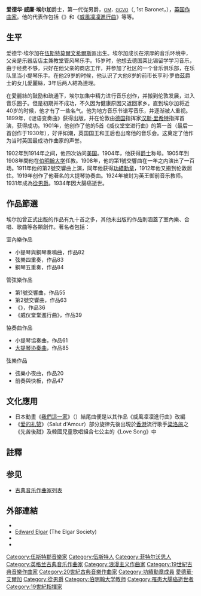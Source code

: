 {{Multiple issues|
{{Expand language|en|time=2021-12-25|status=yes}}
{{unreferenced|time=2018-06-01T03:52:02+00:00}}
}}
{{noteTA
|G1=Music
|T=zh-hans:爱德华·埃尔加; zh-hant:愛德華·艾爾加;
|1=zh-hans:威仪堂堂; zh-hant:威風凜凜;
}}
{{Infobox classical
| 中文名       = 爱德华·威廉·埃尔加爵士
| 画像         = File:Edward Elgar, posing for the camera (1931).jpg
| 附注         =1931年的埃尔加
| 原文名       = Sir Edward William Elgar         
| 国别         = {{GBR}}    
| 出生日期     = {{birth date|1857|6|2}}
| 出生地       = {{UK}}[[伍斯特|伍斯特]]
| 逝世日期     = {{death date and age|1934|2|23|1857|6|2}}
| 逝世地       = {{UK}}[[伍斯特|伍斯特]]
| 所属时期     = [[浪漫主義音樂|浪漫主义]]，[[二十世紀古典音樂|20世纪]]
| 所属乐派     =
| 擅长作品类型 = 宗教音乐，管弦乐，室内乐
| 代表作       = 两部交响曲，两部协奏曲，管弦乐《[[威仪堂堂进行曲|威仪堂堂进行曲]]》《谜语变奏曲》《[[安乐乡序曲|安乐乡序曲]]》，清唱剧《[[杰隆修斯之梦|杰隆修斯之梦]]》《基督徒》《王国》，小提琴奏鸣曲，钢琴五重奏，钢琴、小提琴与合唱《雪花》，女低音、女中音、合唱及交響樂《[[創樂者|創樂者]]》
| 师从         =
| 学生         =
| 官方网站     =
}}
'''爱德华·威廉·埃尔加'''爵士，第一代從男爵，<small>[[功績勳章_(英國)|OM]]，[[皇家維多利亞勳章|GCVO]]</small>（{{lang-en|Sir Edward William Elgar}}, 1st Baronet，{{bd|1857年|6月2日|1934年|2月23日|catIdx=E}}），[[英国|英国]][[作曲家|作曲家]]。他的代表作包括《{{tsl|en|Enigma Variations|谜语变奏曲}}》和《[[威风堂堂进行曲|威風凜凜進行曲]]》等等。

== 生平 ==
爱德华·埃尔加在[[伍斯特|伍斯特]][[莫爾文希爾斯區|莫爾文希爾斯]]區{{Link-en|下布羅德希思|Lower Broadheath}}出生。埃尔加成长在浓厚的音乐环境中，父亲是乐器店店主兼教堂管风琴乐手。15岁时，他想去德国莱比锡留学学习音乐，由于经费不够，只好在他父亲的商店工作，并参加了社区的一个音乐俱乐部，在乐队里当小提琴乐手。在他29岁的时候，他认识了大他8岁的前市长亨利·罗伯茲爵士的女儿愛麗絲，3年后两人結為連理。

在愛麗絲的鼓励和疏通下，埃尔加集中精力进行音乐创作，并搬到伦敦发展，进入音乐圈子。但是初期并不成功，不久因为健康原因又返回家乡。直到埃尔加将近40岁的时候，他才有了一些名气。他为地方音乐节谱写音乐，并逐渐被人重视。1899年，《谜语变奏曲》获得出版，并在伦敦由[[德国|德国]]指挥家[[汉斯·里希特|汉斯·里希特]]指挥首演，获得成功。1901年，他创作了他的5首《威仪堂堂进行曲》的第一首（最后一首创作于1930年），好评如潮，英国国王和王后也出席他的音乐会。这奠定了他作为当时英国最成功作曲家的声誉。

1902年到1914年之间，他四次访问[[美国|美国]]。1904年，他获得[[爵士|爵士]]称号。1905年到1908年間他在[[伯明翰大学|伯明翰大学]]任教。1908年，他的第1號交響曲在一年之内演出了一百场。1911年他的第2號交響曲上演，同年他获得[[功績勳章_(英國)|功績勳章]]，1912年他又搬到伦敦居住。1919年创作了他著名的大提琴协奏曲。1924年被封为英王御前音乐教师。1931年成為[[從男爵|從男爵]]。1934年因大腸癌逝世。

== 作品節選 ==
埃尔加曾正式出版的作品有九十首之多，其他未出版的作品則涵蓋了室內樂、合唱、歌曲等各類創作。著名者包括：

{{div col}}
;室內樂作品
* 小提琴與鋼琴奏鳴曲，作品82
* 弦樂四重奏，作品83
* 鋼琴五重奏，作品84

;管弦樂作品
* 第1號交響曲，作品55
* 第2號交響曲，作品63
* 《{{tsl|en|Enigma Variations|謎語變奏曲}}》，作品36
* 《威仪堂堂進行曲》，作品39

;協奏曲作品
* 小提琴協奏曲，作品61
* [[大提琴协奏曲_(埃尔加)|大提琴协奏曲]]，作品85

;弦樂作品
* 弦樂小夜曲，作品20
* 前奏與快板，作品47
{{div col end}}

== 文化應用 ==
* 日本動畫《[[我們這一家|我們這一家]]》（{{lang|ja|あたしンち}}）結尾曲便是以其作品《威風凜凜進行曲》改編
* 《[[爱的礼赞|爱的礼赞]]》（Salut d'Amour）部分旋律先後出現於[[香港|香港]]流行歌手[[梁洛施|梁洛施]]之《先苦後甜》及韓國兒童歌唱組合七公主的《Love Song》中{{NoteTag|《Love Song》的中文改編版為台灣歌手[[楊丞琳|楊丞琳]]演唱之《慶祝》。}}

== 註釋 ==
{{NoteFoot}}

== 参见 ==
{{portal|古典音樂}}
* [[古典音乐作曲家列表|古典音乐作曲家列表]]

== 外部連結 ==
{{Wikiquotelang|en|Edward Elgar}}
{{Commonscat|Edward Elgar}}
* {{IMSLP|id=Elgar%2C_Edward|cname=埃尔加}}
* [http://www.elgar.org/ Edward Elgar] {{Wayback|url=http://www.elgar.org/ |date=20200818111433 }}(The Elgar Society) {{en icon}}
* {{Find A Grave|2337}}
* {{Allmusic|class=artist |id=mn0000103249}}

{{古典音樂作曲家}}

{{Authority control}}

{{DEFAULTSORT:Elgar, Edward}}
[[Category:伍斯特郡音樂家|Category:伍斯特郡音樂家]]
[[Category:伍斯特人|Category:伍斯特人]]
[[Category:菲特尔沃思人|Category:菲特尔沃思人]]
[[Category:英格兰古典音乐作曲家|Category:英格兰古典音乐作曲家]]
[[Category:浪漫主义作曲家|Category:浪漫主义作曲家]]
[[Category:19世紀古典音樂作曲家|Category:19世紀古典音樂作曲家]]
[[Category:20世紀古典音樂作曲家|Category:20世紀古典音樂作曲家]]
[[Category:功績勳章成員|Category:功績勳章成員]]
[[Category:愛德華·艾爾加|]]
[[Category:從男爵|Category:從男爵]]
[[Category:伯明翰大学教师|Category:伯明翰大学教师]]
[[Category:罹患大腸癌逝世者|Category:罹患大腸癌逝世者]]
[[Category:19世紀指揮家|Category:19世紀指揮家]]